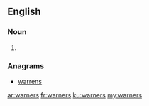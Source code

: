==English==

===Noun===
{{head|en}}

# {{plural of|warner}}

===Anagrams===
* [[warrens#English|warrens]]

[[ar:warners]]
[[fr:warners]]
[[ku:warners]]
[[my:warners]]
